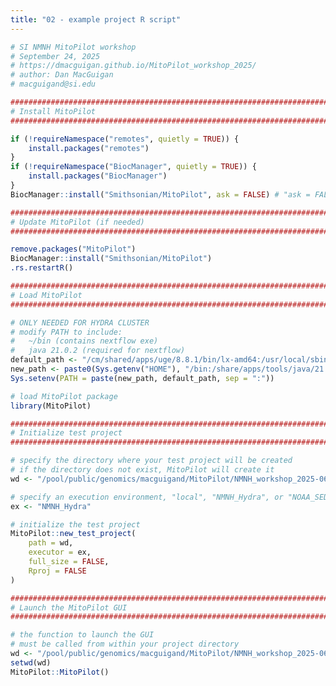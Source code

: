 ```yaml
---
title: "02 - example project R script"
---
```


```r
# SI NMNH MitoPilot workshop
# September 24, 2025
# https://dmacguigan.github.io/MitoPilot_workshop_2025/
# author: Dan MacGuigan
# macguigand@si.edu

###########################################################################
# Install MitoPilot
###########################################################################

if (!requireNamespace("remotes", quietly = TRUE)) {
    install.packages("remotes")
}
if (!requireNamespace("BiocManager", quietly = TRUE)) {
    install.packages("BiocManager")
}
BiocManager::install("Smithsonian/MitoPilot", ask = FALSE) # "ask = FALSE" to automatically install dependencies

###########################################################################
# Update MitoPilot (if needed)
###########################################################################

remove.packages("MitoPilot")
BiocManager::install("Smithsonian/MitoPilot")
.rs.restartR()

###########################################################################
# Load MitoPilot
###########################################################################

# ONLY NEEDED FOR HYDRA CLUSTER
# modify PATH to include:
#   ~/bin (contains nextflow exe)
#   java 21.0.2 (required for nextflow)
default_path <- "/cm/shared/apps/uge/8.8.1/bin/lx-amd64:/usr/local/sbin:/usr/local/bin:/usr/sbin:/usr/bin:/usr/lib/rstudio-server/bin/quarto/bin:/usr/lib/rstudio-server/bin/postback"
new_path <- paste0(Sys.getenv("HOME"), "/bin:/share/apps/tools/java/21.0.2/bin")
Sys.setenv(PATH = paste(new_path, default_path, sep = ":"))

# load MitoPilot package
library(MitoPilot)

###########################################################################
# Initialize test project
###########################################################################

# specify the directory where your test project will be created
# if the directory does not exist, MitoPilot will create it
wd <- "/pool/public/genomics/macguigand/MitoPilot/NMNH_workshop_2025-06-13/test_project_01"

# specify an execution environment, "local", "NMNH_Hydra", or "NOAA_SEDNA"
ex <- "NMNH_Hydra"

# initialize the test project
MitoPilot::new_test_project(
    path = wd,
    executor = ex,
    full_size = FALSE,
    Rproj = FALSE
)

###########################################################################
# Launch the MitoPilot GUI
###########################################################################

# the function to launch the GUI
# must be called from within your project directory
wd <- "/pool/public/genomics/macguigand/MitoPilot/NMNH_workshop_2025-06-13/test_project_01"
setwd(wd)
MitoPilot::MitoPilot()

```